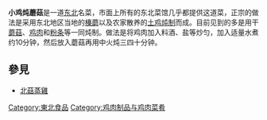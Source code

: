 {{Unreferenced|time=2020-11-27T01:45:33+00:00}}
{{原創研究}}

'''小鸡炖蘑菇'''是一道[[中国东北地区|东北]]名菜，市面上所有的东北菜馆几乎都提供这道菜，正宗的做法是采用东北地区当地的[[蜜環菌|榛蘑]]以及农家散养的[[土鸡|土鸡]][[炖制|炖制]]而成。目前见到的多是用干[[蘑菇|蘑菇]]、[[鸡肉|鸡肉]]和[[粉条|粉条]]等一同炖制。做法是将鸡肉加入料酒、盐等炒匀，加入适量水煮约10分钟，然后放入蘑菇再用中火炖三四十分钟。{{原创研究？}}
{{中国菜|hidden=1}}

==參見==
*[[北菇蒸雞|北菇蒸雞]]
[[Category:東北食品|Category:東北食品]]
[[Category:鸡肉制品与鸡肉菜肴|Category:鸡肉制品与鸡肉菜肴]]